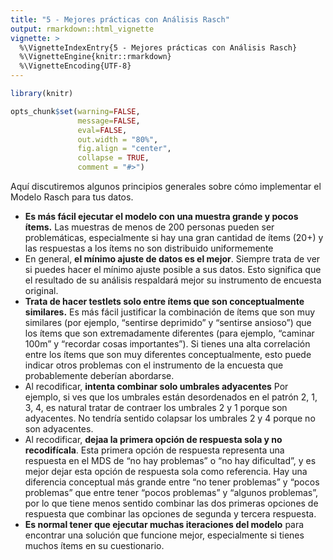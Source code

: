 ```yaml
---
title: "5 - Mejores prácticas con Análisis Rasch"
output: rmarkdown::html_vignette
vignette: >
  %\VignetteIndexEntry{5 - Mejores prácticas con Análisis Rasch}
  %\VignetteEngine{knitr::rmarkdown}
  %\VignetteEncoding{UTF-8}
---
```


```r
library(knitr)

opts_chunk$set(warning=FALSE, 
               message=FALSE, 
               eval=FALSE, 
               out.width = "80%",
               fig.align = "center",
               collapse = TRUE,
               comment = "#>")

```

Aquí discutiremos algunos principios generales sobre cómo implementar el Modelo Rasch para tus datos.

* **Es más fácil ejecutar el modelo con una muestra grande y pocos ítems.** Las muestras de menos de 200 personas pueden ser problemáticas, especialmente si hay una gran cantidad de ítems (20+) y las respuestas a los ítems no son distribuido uniformemente
* En general, **el mínimo ajuste de datos es el mejor**. Siempre trata de ver si puedes hacer el mínimo ajuste posible a sus datos. Esto significa que el resultado de su análisis respaldará mejor su instrumento de encuesta original.
* **Trata de hacer testlets solo entre ítems que son conceptualmente similares.** Es más fácil justificar la combinación de ítems que son muy similares (por ejemplo, "sentirse deprimido" y "sentirse ansioso") que los ítems que son extremadamente diferentes (para ejemplo, "caminar 100m" y "recordar cosas importantes"). Si tienes una alta correlación entre los ítems que son muy diferentes conceptualmente, esto puede indicar otros problemas con el instrumento de la encuesta que probablemente deberían abordarse.
* Al recodificar, **intenta combinar solo umbrales adyacentes** Por ejemplo, si ves que los umbrales están desordenados en el patrón 2, 1, 3, 4, es natural tratar de contraer los umbrales 2 y 1 porque son adyacentes. No tendría sentido colapsar los umbrales 2 y 4 porque no son adyacentes.
* Al recodificar, **dejaa la primera opción de respuesta sola y no recodifícala**. Esta primera opción de respuesta representa una respuesta en el MDS de "no hay problemas" o "no hay dificultad", y es mejor dejar esta opción de respuesta sola como referencia. Hay una diferencia conceptual más grande entre "no tener problemas" y "pocos problemas" que entre tener "pocos problemas" y "algunos problemas", por lo que tiene menos sentido combinar las dos primeras opciones de respuesta que combinar las opciones de segunda y tercera respuesta.
* **Es normal tener que ejecutar muchas iteraciones del modelo** para encontrar una solución que funcione mejor, especialmente si tienes muchos ítems en su cuestionario.
